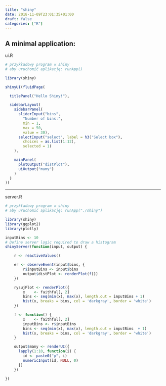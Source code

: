 ```yaml
---
title: "shiny"
date: 2018-11-09T23:01:35+01:00
draft: false
categories: ["R"]
---
```


## A minimal application:

ui.R

```r
# przykładowy program w shiny
# aby uruchomić aplikację: runApp()

library(shiny)

shinyUI(fluidPage(

  titlePanel("Hello Shiny!"),

  sidebarLayout(
    sidebarPanel(
      sliderInput("bins",
        "Number of bins:",
        min = 1,
        max = 50,
        value = 30),
      selectInput("select", label = h3("Select box"), 
        choices = as.list(1:12), 
        selected = 1)
    ),

    mainPanel(
      plotOutput("distPlot"),
      uiOutput("many")
    )
  )
))
```

***

server.R

```r
# przykładowy program w shiny
# aby uruchomić aplikację: runApp("./shiny")

library(shiny)
library(ggplot2)
library(plotly)

inputBins <- 10
# Define server logic required to draw a histogram
shinyServer(function(input, output) {

    r <- reactiveValues()

    er <- observeEvent(input$bins, {
        r$inputBins <- input$bins
        output$distPlot <- renderPlot(f())
    })

    rysujPlot <- renderPlot({
        x    <- faithful[, 2]
        bins <- seq(min(x), max(x), length.out = inputBins + 1)
        hist(x, breaks = bins, col = 'darkgray', border = 'white')
    })

    f <- function() {
        x    <- faithful[, 2]
        inputBins <- r$inputBins
        bins <- seq(min(x), max(x), length.out = inputBins  + 1)
        hist(x, breaks = bins, col = 'darkgray', border = 'white')
    }

    output$many <- renderUI({
      lapply(1:10, function(i) {
        id <- paste0("p", i)
        numericInput(id, NULL, 0) 
      })
    })

})
```

